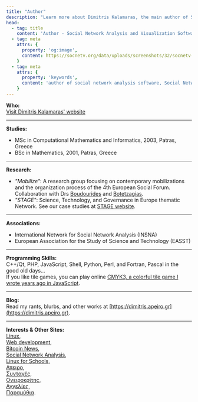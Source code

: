 ```yaml
---
title: "Author"
description: "Learn more about Dimitris Kalamaras, the main author of SocNetV, his studies, research, skills, and interests."
head:
  - tag: title
    content: 'Author - Social Network Analysis and Visualization Software'
  - tag: meta
    attrs: { 
      property: 'og:image',
      content: https://socnetv.org/data/uploads/screenshots/32/socnetv-32-lattice-961n-1860e-layout-bc.png
    }
  - tag: meta
    attrs: { 
      property: 'keywords',
      content: 'author of social network analysis software, Social Network Visualizer, social network analysis, SocNetV, SNA, social networks, graphs, social network visualization, network layout, social network analysis tool, Dimitris Kalamaras,GPL, Windows, Linux, Mac, social network analysis datasets, centrality, graph theory'
    }
---
```


**Who:**  
[Visit Dimitris Kalamaras' website](https://dimitris.apeiro.gr)

---

**Studies:**  
- MSc in Computational Mathematics and Informatics, 2003, Patras, Greece  
- BSc in Mathematics, 2001, Patras, Greece

---

**Research:**  
- *"Mobilize"*: A research group focusing on contemporary mobilizations and the organization process of the 4th European Social Forum. Collaboration with Drs [Boudourides](http://www.math.upatras.gr/~mboudour) and [Botetzagias](http://www.aegean.gr/environment/botetzagias/).  
- *"STAGE"*: Science, Technology, and Governance in Europe thematic Network. See our case studies at [STAGE website](http://web.archive.org/web/20101018011749/http://www.stage-research.net/STAGE/index.html).

---

**Associations:**  
- International Network for Social Network Analysis (INSNA)  
- European Association for the Study of Science and Technology (EASST)

---

**Programming Skills:**  
C++/Qt, PHP, JavaScript, Shell, Python, Perl, and Fortran, Pascal in the good old days...  
If you like tile games, you can play online [CMYK3, a colorful tile game I wrote years ago in JavaScript](https://cmyk3.com).

---

**Blog:**  
Read my rants, blurbs, and other works at [https://dimitris.apeiro.gr](https://dimitris.apeiro.gr).

---

**Interests & Other Sites:**  
[Linux](https://www.linuxinsider.gr),  
[Web development](https://www.webzein.gr),  
[Bitcoin News](https://www.bitcoininsider.org),  
[Social Network Analysis](https://socnetv.org),  
[Linux for Schools](https://www.sxolinux.gr),  
[Απειρο](https://www.apeiro.gr),  
[Συνταγές](https://www.supersyntages.gr),  
[Ονειροκρίτης](https://www.oneirokriths123.com),  
[Αγγελίες](https://www.aggelies247.com),  
[Παραμύθια](https://www.paidika-paramythia.gr).
